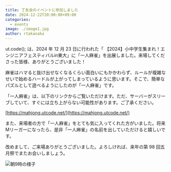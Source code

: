 ```yaml
---
title: 丁友会のイベントに参加しました
date: 2024-12-22T20:00:00+09:00
categories:
  - events
image: ./image1.jpg
author: rtakanaka
---
```


ut.code(); は、2024 年 12 月 23 日に行われた「 【2024】小中学生集まれ！エンジニアフェスティバルin東大」に「一人麻雀」を出展しました。来場してくださった皆様、ありがとうございました！

麻雀はハマると抜け出せなくなるくらい面白いにもかかわらず、ルールが複雑なせいで始めるハードルが上がってしまっているように思います。そこで、簡単なパズルとして遊べるようにしたのが「一人麻雀」です。

「一人麻雀」は、以下のリンクからご覧いただけます。ただ、サーバーがスリーブしていて、すぐには立ち上がらない可能性があります。ご了承ください。

[https://mahjong.utcode.net/](https://mahjong.utcode.net/)

また、来場者の方で「一人麻雀」をとても気に入ってくれた方がいました。将来Mリーガーになったら、是非「一人麻雀」の名前を出していただけると嬉しいです。

改めまして、ご来場ありがとうございました。よろしければ、来年の第 98 回五月祭でまたお会いしましょう。

![朝9時の様子](./image2.jpg)
